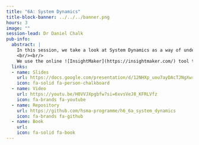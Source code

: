 ```yaml
---
title: "6A: System Dynamics"
title-block-banner: ../../../banner.png
hours: 3
image: ""
session-lead: Dr Daniel Chalk
pub-info:
  abstract: |
    In this session, we take a look at System Dynamics as a way of understanding whether there are inherent issues in the way our systems are structured.
    <br/><br/>
    We use the online ![InsightMaker](https://insightmaker.com/) tool to create a quantitative system dynamics model.
  links:
  - name: Slides
    url: https://docs.google.com/presentation/d/12NHXp_uou7ayDAcTJNgXwr0_O3rQdrIRmq6wkJG_2tA/edit?usp=sharing
    icon: fa-solid fa-person-chalkboard
  - name: Video
    url: https://youtu.be/H0VVJXpgbfw?si=6xvsVeJ8_KFRLVfz
    icon: fa-brands fa-youtube
  - name: Repository
    url: https://github.com/hsma-programme/h6_6a_system_dynamics
    icon: fa-brands fa-github
  - name: Book
    url: 
    icon: fa-solid fa-book
---
```

